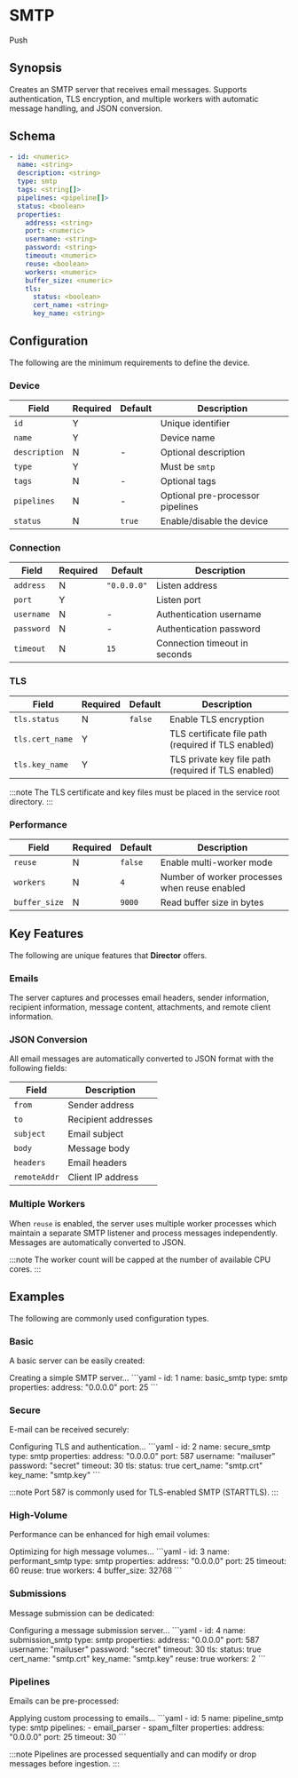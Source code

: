 # SMTP

<span className="theme-doc-version-badge badge badge--secondary">Push</span>

## Synopsis

Creates an SMTP server that receives email messages. Supports authentication, TLS encryption, and multiple workers with automatic message handling, and JSON conversion.

## Schema

```yaml
- id: <numeric>
  name: <string>
  description: <string>
  type: smtp
  tags: <string[]>
  pipelines: <pipeline[]>
  status: <boolean>
  properties:
    address: <string>
    port: <numeric>
    username: <string>
    password: <string>
    timeout: <numeric>
    reuse: <boolean>
    workers: <numeric>
    buffer_size: <numeric>
    tls:
      status: <boolean>
      cert_name: <string>
      key_name: <string>
```

## Configuration

The following are the minimum requirements to define the device.

### Device

|Field|Required|Default|Description|
|---|---|---|---|
|`id`|Y||Unique identifier|
|`name`|Y||Device name|
|`description`|N|-|Optional description|
|`type`|Y||Must be `smtp`|
|`tags`|N|-|Optional tags|
|`pipelines`|N|-|Optional pre-processor pipelines|
|`status`|N|`true`|Enable/disable the device|

### Connection

|Field|Required|Default|Description|
|---|---|---|---|
|`address`|N|`"0.0.0.0"`|Listen address|
|`port`|Y||Listen port|
|`username`|N|-|Authentication username|
|`password`|N|-|Authentication password|
|`timeout`|N|`15`|Connection timeout in seconds|

### TLS

|Field|Required|Default|Description|
|---|---|---|---|
|`tls.status`|N|`false`|Enable TLS encryption|
|`tls.cert_name`|Y||TLS certificate file path (required if TLS enabled)|
|`tls.key_name`|Y||TLS private key file path (required if TLS enabled)|

:::note
The TLS certificate and key files must be placed in the service root directory.
:::

### Performance

|Field|Required|Default|Description|
|---|---|---|---|
|`reuse`|N|`false`|Enable multi-worker mode|
|`workers`|N|`4`|Number of worker processes when reuse enabled|
|`buffer_size`|N|`9000`|Read buffer size in bytes|

## Key Features

The following are unique features that **Director** offers.

### Emails

The server captures and processes email headers, sender information, recipient information, message content, attachments, and remote client information.

### JSON Conversion

All email messages are automatically converted to JSON format with the following fields:

|Field|Description|
|---|---|
|`from`|Sender address|
|`to`|Recipient addresses|
|`subject`|Email subject|
|`body`|Message body|
|`headers`|Email headers|
|`remoteAddr`|Client IP address|

### Multiple Workers

When `reuse` is enabled, the server uses multiple worker processes which maintain a separate SMTP listener and process messages independently. Messages are automatically converted to JSON.

:::note
The worker count will be capped at the number of available CPU cores.
:::

## Examples

The following are commonly used configuration types.

### Basic

A basic server can be easily created:

<ExampleGrid>
  <CommentCol>
    Creating a simple SMTP server...
  </CommentCol>
  <CodeCol>
    ```yaml
    - id: 1
      name: basic_smtp
      type: smtp
      properties:
        address: "0.0.0.0"
        port: 25
    ```
  </CodeCol>
</ExampleGrid>

### Secure

E-mail can be received securely:

<ExampleGrid>
  <CommentCol>
    Configuring TLS and authentication...
  </CommentCol>
  <CodeCol>
    ```yaml
    - id: 2
      name: secure_smtp
      type: smtp
      properties:
        address: "0.0.0.0"
        port: 587
        username: "mailuser"
        password: "secret"
        timeout: 30
        tls:
          status: true
          cert_name: "smtp.crt"
          key_name: "smtp.key"
    ```
  </CodeCol>
</ExampleGrid>

:::note
Port 587 is commonly used for TLS-enabled SMTP (STARTTLS).
:::

### High-Volume

Performance can be enhanced for high email volumes:

<ExampleGrid>
  <CommentCol>
    Optimizing for high message volumes...
  </CommentCol>
  <CodeCol>
    ```yaml
    - id: 3
      name: performant_smtp
      type: smtp
      properties:
        address: "0.0.0.0"
        port: 25
        timeout: 60
        reuse: true
        workers: 4
        buffer_size: 32768
    ```
  </CodeCol>
</ExampleGrid>

### Submissions

Message submission can be dedicated:

<ExampleGrid>
  <CommentCol>
    Configuring a message submission server...
  </CommentCol>
  <CodeCol>
    ```yaml
    - id: 4
      name: submission_smtp
      type: smtp
      properties:
        address: "0.0.0.0"
        port: 587
        username: "mailuser"
        password: "secret"
        timeout: 30
        tls:
          status: true
          cert_name: "smtp.crt"
          key_name: "smtp.key"
        reuse: true
        workers: 2
    ```
  </CodeCol>
</ExampleGrid>

### Pipelines

Emails can be pre-processed:

<ExampleGrid>
  <CommentCol>
    Applying custom processing to emails...
  </CommentCol>
  <CodeCol>
    ```yaml
    - id: 5
      name: pipeline_smtp
      type: smtp
      pipelines:
        - email_parser
        - spam_filter
      properties:
        address: "0.0.0.0"
        port: 25
        timeout: 30
    ```
  </CodeCol>
</ExampleGrid>

:::note
Pipelines are processed sequentially and can modify or drop messages before ingestion.
:::

